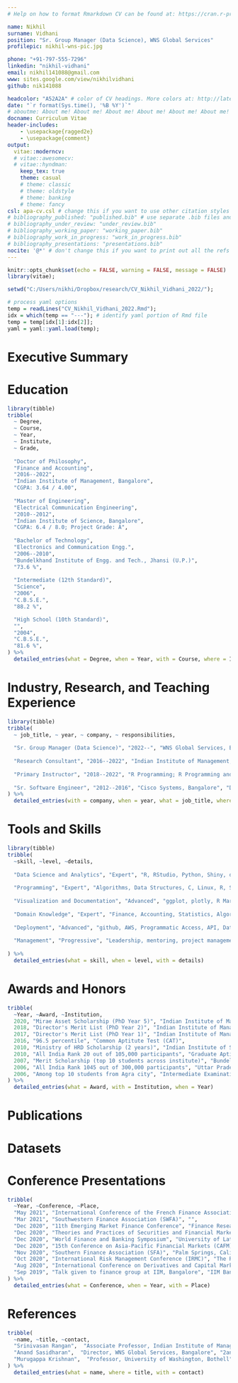 ---
# Help on how to format Rmarkdown CV can be found at: https://cran.r-project.org/web/packages/vitae/vignettes/vitae.html

name: Nikhil
surname: Vidhani
position: "Sr. Group Manager (Data Science), WNS Global Services"
profilepic: nikhil-wns-pic.jpg

phone: "+91-797-555-7296"
linkedin: "nikhil-vidhani"
email: nikhil141088@gmail.com
www: sites.google.com/view/nikhilvidhani
github: nik141088

headcolor: "A52A2A" # color of CV headings. More colors at: http://latexcolor.com/
date: "`r format(Sys.time(), '%B %Y')`"
# aboutme: About me! About me! About me! About me! About me! About me! About me! About me! About me! About me! About me! About me!
docname: Curriculum Vitae
header-includes:
    - \usepackage{ragged2e}
    - \usepackage{comment}
output:
  vitae::moderncv:
  # vitae::awesomecv:
  # vitae::hyndman:
    keep_tex: true
    theme: casual
    # theme: classic
    # theme: oldstyle
    # theme: banking
    # theme: fancy
csl: apa-cv.csl # change this if you want to use other citation styles
# bibliography_published: "published.bib" # use separate .bib files and assign each of them a unique key: bibliography_*
# bibliography_under_review: "under_review.bib"
# bibliography_working_paper: "working_paper.bib"
# bibliography_work_in_progress: "work_in_progress.bib"
# bibliography_presentations: "presentations.bib"
nocite: '@*' # don't change this if you want to print out all the refs
---

```{r setup, include=FALSE}
knitr::opts_chunk$set(echo = FALSE, warning = FALSE, message = FALSE)
library(vitae);

setwd("C:/Users/nikhi/Dropbox/research/CV_Nikhil_Vidhani_2022/");

# process yaml options
temp = readLines("CV_Nikhil_Vidhani_2022.Rmd");
idx = which(temp == "---"); # identify yaml portion of Rmd file
temp = temp[idx[1]:idx[2]];
yaml = yaml::yaml.load(temp);
```


\newenvironment{smallblockquote}{%
  \par%
  \medskip
  \leftskip=2em\rightskip=0em%
  \noindent\ignorespaces}{%
  \par\medskip}


\newenvironment{blockquote}{%
  \par%
  \medskip
  \leftskip=4em\rightskip=0em%
  \noindent\ignorespaces}{%
  \par\medskip}








# Executive Summary

\begingroup
\begin{blockquote}

Nikhil Vidhani works as a senior group manager in the F\&A capability at WNS. He guides a team of data scientists in building data analytics apps. He holds a Ph.D. in Finance and Accounting from IIM Bangalore, where he has provided research consultancy and training in data analytics. His work revolves around predicting financial variables. He also handles software development tasks like version control, integration, and deployment. Earlier in his career, he worked with Cisco Systems as a senior software engineer.\\
\\
In his dissertation, Nikhil has explored the return predictability literature in great depth. He proposed a new measure of investor disagreement based on return anomalies and linked this to forecasting stock volume. He has presented his research at several prestigious international conferences across the globe. Besides, Nikhil has also trained hundreds of students and practitioners at IIM Bangalore in R programming, data analysis, and freelanced research projects for colleagues within and outside IIM Bangalore.

\end{blockquote}
\endgroup









# Education

```{r}
library(tibble)
tribble(
  ~ Degree,
  ~ Course,
  ~ Year,
  ~ Institute,
  ~ Grade,
  
  "Doctor of Philosophy",
  "Finance and Accounting",
  "2016--2022",
  "Indian Institute of Management, Bangalore",
  "CGPA: 3.64 / 4.00",
  
  "Master of Engineering",
  "Electrical Communication Engineering",
  "2010--2012",
  "Indian Institute of Science, Bangalore",
  "CGPA: 6.4 / 8.0; Project Grade: A",
  
  "Bachelor of Technology",
  "Electronics and Communication Engg.",
  "2006--2010",
  "Bundelkhand Institute of Engg. and Tech., Jhansi (U.P.)",
  "73.6 %",
  
  "Intermediate (12th Standard)",
  "Science",
  "2006",
  "C.B.S.E.",
  "88.2 %",

  "High School (10th Standard)",
  "",
  "2004",
  "C.B.S.E.",
  "81.6 %",
) %>% 
  detailed_entries(what = Degree, when = Year, with = Course, where = Institute, why = Grade)
```













\newpage
# Industry, Research, and Teaching Experience

```{r}
library(tibble)
tribble(
  ~ job_title, ~ year, ~ company, ~ responsibilities,
  
  "Sr. Group Manager (Data Science)", "2022--", "WNS Global Services, Bangalore", "Building F&A apps in payments, collections, reporting, prediction, and auditing; Maintain codebase (github), APIs, deloyment automation; Conduct Knowledge-sharing Sessions",
  
  "Research Consultant", "2016--2022", "Indian Institute of Management, Bangalore", "Ideating research problem; identify data sources, collect/clean/transform data, model building (regression/ML/NLP); drafting research papers; presenting in conferences",
  
  "Primary Instructor", "2018--2022", "R Programming; R Programming and Data Analysis; Introduction to Latex", "Training students and practitioners. Instructor Rating: 4.7/5",
  
  "Sr. Software Engineer", "2012--2016", "Cisco Systems, Bangalore", "Design, code, test, and documentation of 4G-LTE and WiFi nodes; High Availability/Redundancy architecture; Network security",
) %>% 
  detailed_entries(with = company, when = year, what = job_title, where = responsibilities)
```

















# Tools and Skills

```{r}
library(tibble)
tribble(
  ~skill, ~level, ~details,
  
  "Data Science and Analytics", "Expert", "R, RStudio, Python, Shiny, debugging, machine learning, NLP, data.table, computation, selenium",
  
  "Programming", "Expert", "Algorithms, Data Structures, C, Linux, R, Shiny (reactivity), Python, security, OS",
  
  "Visualization and Documentation", "Advanced", "ggplot, plotly, R Markdown, Latex, MS Office",
  
  "Domain Knowledge", "Expert", "Finance, Accounting, Statistics, Algorithms, Computation, R-Programming",
  
  "Deployment", "Advanced", "github, AWS, Programmatic Access, API, Databases, SQL, git, CI/CD",
  
  "Management", "Progressive", "Leadership, mentoring, project management"
  
) %>% 
  detailed_entries(what = skill, when = level, with = details)
```











\newpage
# Awards and Honors

```{r}
tribble(
  ~Year, ~Award, ~Institution,
  2020, "Mirae Asset Scholarship (PhD Year 5)", "Indian Institute of Management",
  2018, "Director's Merit List (PhD Year 2)", "Indian Institute of Management",
  2017, "Director's Merit List (PhD Year 1)", "Indian Institute of Management",
  2016, "96.5 percentile", "Common Aptitute Test (CAT)",
  2010, "Ministry of HRD Scholarship (2 years)", "Indian Institute of Science",
  2010, "All India Rank 20 out of 105,000 participants", "Graduate Aptitude Test in Engineering (GATE)",
  2007, "Merit Scholarship (top 10 students across institute)", "Bundelkhand Institute of Engg. and Tech.",
  2006, "All India Rank 1045 out of 300,000 participants", "Uttar Pradesh State Entrance Exam (SEE-UPTU)",
  2006, "Among top 10 students from Agra city", "Intermediate Examination",
) %>% 
  detailed_entries(what = Award, with = Institution, when = Year)
```









# Publications 

\begingroup
\setlength{\parindent}{-0.5in}
\setlength{\leftskip}{0.5in}

\begin{smallblockquote}
Sunny, A., Panchal, S., \textbf{Vidhani, N.}, Krishnasamy, S., Anand, S., Hegde, M., Kuri, J., \& Kumar, A. (2017). \textbf{\textit{A generic controller for managing TCP transfers in IEEE 802.11 infrastructure WLANs}}. Journal of Network and Computer Applications, Vol 93, pp 13--26. \underline{DOI:} \url{https://doi.org/10.1016/j.jnca.2017.05.006}.\\
\textbf{Impact Factor:} 6.28\\
\end{smallblockquote}


\begin{smallblockquote}
\textbf{Vidhani, N.}, (2021). \textbf{\textit{Return Predictability using
Price-to-Earnings Ratio}}. \underline{SSRN:} \url{https://papers.ssrn.com/sol3/papers.cfm?abstract_id=3910641}.\\
\textbf{Revise and Resubmit:} Journal of Forecasting, ABDC-A\\
\textbf{Impact Factor:} 2.31\\
\textbf{Conferences:} \textit{International Conference on Derivatives and Capital Markets (ICDCM-2021)\textsuperscript{\#}, World Finance and Banking Symposium (WFBS-2021)\textsuperscript{\#}, India Finance Conference (IFC-2021)\textsuperscript{\#}, 15th NYCU International Finance Conference (2021)\textsuperscript{\#}}\\
\textit{\textsuperscript{\#} selected but not presented}\\
\end{smallblockquote}

\begin{smallblockquote}
\textbf{Vidhani, N.}, (2021). \textbf{\textit{Trading Volume and Dispersion of Signals}}. \underline{SSRN:} \url{https://papers.ssrn.com/sol3/papers.cfm?abstract_id=3682088}.\\
\textbf{Submission Journal:} The Journal of Finance, FT50\\
\textbf{Conferences:} \textit{International Conference on Derivatives and Capital Markets (ICDCM-2020), International Risk Management Conference (IRMC-2020), Southern Finance Association (SFA-2020), Conference on Asia-Pacific Financial Markets (CAFM-2020) Doctoral Consortium, World Finance and Banking Symposium (WFBS-2020), Theories and Practices of Securities and Financial Markets (SFM-2020), 12th Emerging Market Finance Conference (2020), Southwestern Finance Association (SWFA-2021), International Conference of the French Finance Association (AFFI-2021), IIM Bangalore}\\
\end{smallblockquote}

\begin{smallblockquote}
Krishnan, M., Rangan, S., \& \textbf{Vidhani, N.}, (2021). \textbf{\textit{Pricing of Earnings in the Presence of Informed Trades: A Simple GMM Approach}}. \underline{SSRN:} \url{https://papers.ssrn.com/sol3/papers.cfm?abstract_id=3560147}.\\
\textbf{Under Review:} Review of Economics and Statistics, ABDC-A\textsuperscript{\textasteriskcentered}\\
\textbf{Conferences:} \textit{2015 NSE-NYU Conference\textsuperscript{\#}, CAFRAL at RBI\textsuperscript{\#}, IIM-Calcutta Finance Research Workshop\textsuperscript{\#}, 3rd JAAF-India Conference\textsuperscript{\#}, IIM Bangalore\textsuperscript{\#}, IIT-Madras\textsuperscript{\#}, IIT-Kharagpur\textsuperscript{\#}, University of Washington\textsuperscript{\#}}\\
\textit{\textsuperscript{\#} presented by co-authors}\\
\end{smallblockquote}

\begin{smallblockquote}
Rangan, S., \& \textbf{Vidhani, N.}, (2021). \textbf{\textit{New Evidence on Accounting Conservatism}}.\\
\textbf{Work-In-Progress}\\
\end{smallblockquote}

\endgroup












# Datasets

\begingroup
\begin{blockquote}

CRSP, Compustat Capital IQ, IBES, Wharton Research Data Services (WRDS) databases, CMIE Prowess-dx, NSE Trade/Order book, Bloomberg Terminal, Thomson Reuters Eikon, Factiva News database, Twitter, SEC EDGAR, Calcbench.

\end{blockquote}
\endgroup













# Conference Presentations

```{r}
tribble(
  ~Year, ~Conference, ~Place,
  "May 2021", "International Conference of the French Finance Association (AFFI)", "Audencia Business School, France",
  "Mar 2021", "Southwestern Finance Association (SWFA)", "",
  "Dec 2020", "11th Emerging Market Finance Conference", "Finance Research Group, Mumbai",
  "Dec 2020", "Theories and Practices of Securities and Financial Markets (SFM)", "National Sun Yat-sen University, Taiwan",
  "Dec 2020", "World Finance and Banking Symposium", "University of Latvia, Latvia",
  "Dec 2020", "15th Conference on Asia-Pacific Financial Markets (CAFM)", "Korean Securities Association, Seoul, Korea",
  "Nov 2020", "Southern Finance Association (SFA)", "Palm Springs, California, USA",
  "Oct 2020", "International Risk Management Conference (IRMC)", "The Risk Society, Italy",
  "Aug 2020", "International Conference on Derivatives and Capital Markets (ICDCM)", "Shandong University, China",
  "Sep 2019", "Talk given to finance group at IIM, Bangalore", "IIM Bangalore",
) %>% 
  detailed_entries(what = Conference, when = Year, with = Place)
```











# References

```{r}
tribble(
  ~name, ~title, ~contact,
  "Srinivasan Rangan",  "Associate Professor, Indian Institute of Management, Bangalore", "srinivasanr@iimb.ac.in",
  "Anand Sasidharan",  "Director, WNS Global Services, Bangalore", "2anandsasi@gmail.com",
  "Murugappa Krishnan",  "Professor, University of Washington, Bothell", "murgie@uw.edu",
) %>% 
  detailed_entries(what = name, where = title, with = contact)
```






